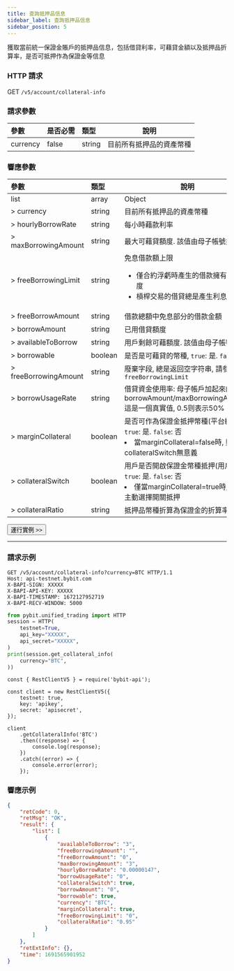 ```yaml
---
title: 查詢抵押品信息
sidebar_label: 查詢抵押品信息
sidebar_position: 5
---
```

獲取當前統一保證金賬戶的抵押品信息，包括借貸利率，可藉貸金額以及抵押品折算率，是否可抵押作為保證金等信息

### HTTP 請求
GET `/v5/account/collateral-info`

### 請求參數
| 參數 | 是否必需 | 類型 | 說明|
|:----- |:-------|:-----|------ |
|currency |false |string |目前所有抵押品的資產幣種|

### 響應參數
| 參數 | 類型 | 說明|
|:----- |:-----|----- |
|list |array |Object |
|> currency |string |目前所有抵押品的資產幣種|
|> hourlyBorrowRate |string |每小時藉款利率|
|> maxBorrowingAmount |string |最大可藉貸額度. 該值由母子帳號共享|
|> freeBorrowingLimit |string |免息借款額上限 <ul><li>僅合約浮虧時產生的借款擁有免息額度</li><li>槓桿交易的借貸總是產生利息</li></ul>|
|> freeBorrowAmount |string |借款總額中免息部分的借款金額|
|> borrowAmount |string |已用借貸額度|
|> availableToBorrow |string |用戶剩餘可藉額度. 該值由母子帳號共享|
|> borrowable |boolean |是否是可藉貸的幣種, `true`: 是. `false`: 否|
|> freeBorrowingAmount |string |廢棄字段, 總是返回空字符串, 請參考`freeBorrowingLimit`|
|> borrowUsageRate |string |借貸資金使用率: 母子帳戶加起來的borrowAmount/maxBorrowingAmount. 這是一個真實值, 0.5则表示50%|
|> marginCollateral |boolean |是否可作為保證金抵押幣種(平台維度), `true`: 是. `false`: 否 <li>當marginCollateral=false時, 則collateralSwitch無意義</li>|
|> collateralSwitch |boolean |用戶是否開啟保證金幣種抵押(用戶維度), `true`: 是. `false`: 否 <li>僅當marginCollateral=true時, 才能主動選擇開關抵押</li>|
|> collateralRatio |string |抵押品幣種折算為保證金的折算率|

<a href="/api-explorer/v5/account/collateral-info"><Button>運行實例 >></Button></a>

---

### 請求示例

<Tabs groupId="programming-languages">
<TabItem value="http" label="HTTP">

```http
GET /v5/account/collateral-info?currency=BTC HTTP/1.1
Host: api-testnet.bybit.com
X-BAPI-SIGN: XXXXX
X-BAPI-API-KEY: XXXXX
X-BAPI-TIMESTAMP: 1672127952719
X-BAPI-RECV-WINDOW: 5000
```

</TabItem>
<TabItem value="python" label="Python">

```python
from pybit.unified_trading import HTTP
session = HTTP(
    testnet=True,
    api_key="XXXXX",
    api_secret="XXXXX",
)
print(session.get_collateral_info(
    currency="BTC",
))
```

</TabItem>
<TabItem value="Node" label="Node.js">

```n4js
const { RestClientV5 } = require('bybit-api');

const client = new RestClientV5({
    testnet: true,
    key: 'apikey',
    secret: 'apisecret',
});

client
    .getCollateralInfo('BTC')
    .then((response) => {
        console.log(response);
    })
    .catch((error) => {
        console.error(error);
    });
```

</TabItem>
</Tabs>

### 響應示例

```json
{
    "retCode": 0,
    "retMsg": "OK",
    "result": {
        "list": [
            {
                "availableToBorrow": "3",
                "freeBorrowingAmount": "",
                "freeBorrowAmount": "0",
                "maxBorrowingAmount": "3",
                "hourlyBorrowRate": "0.00000147",
                "borrowUsageRate": "0",
                "collateralSwitch": true,
                "borrowAmount": "0",
                "borrowable": true,
                "currency": "BTC",
                "marginCollateral": true,
                "freeBorrowingLimit": "0",
                "collateralRatio": "0.95"
            }
        ]
    },
    "retExtInfo": {},
    "time": 1691565901952
}
```
